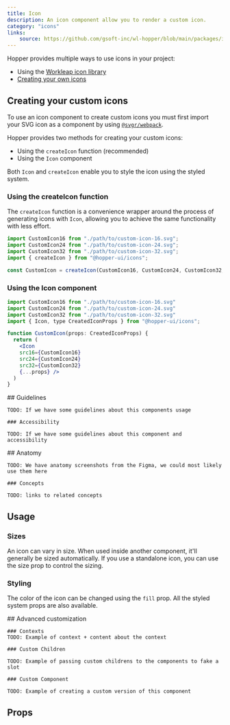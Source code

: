 ```yaml
---
title: Icon
description: An icon component allow you to render a custom icon.
category: "icons"
links:
    source: https://github.com/gsoft-inc/wl-hopper/blob/main/packages/icons/src/Icon.tsx
---
```


<Example src="icons/docs/preview" isOpen />

Hopper provides multiple ways to use icons in your project:

- Using the [Workleap icon library](/icons/overview/introduction)
- [Creating your own icons](#creating-your-custom-icons)

## Creating your custom icons

To use an icon component to create custom icons you must first import your SVG icon as a component by using [`@svgr/webpack`](https://react-svgr.com/docs/getting-started/).

Hopper provides two methods for creating your custom icons:

- Using the `createIcon` function (recommended)
- Using the `Icon` component

Both `Icon` and `createIcon` enable you to style the icon using the styled system.

### Using the createIcon function

The `createIcon` function is a convenience wrapper around the process of generating icons with `Icon`, allowing you to achieve the same functionality with less effort.

```jsx
import CustomIcon16 from "./path/to/custom-icon-16.svg";
import CustomIcon24 from "./path/to/custom-icon-24.svg";
import CustomIcon32 from "./path/to/custom-icon-32.svg";
import { createIcon } from "@hopper-ui/icons";

const CustomIcon = createIcon(CustomIcon16, CustomIcon24, CustomIcon32, "CustomIcon")
```

### Using the Icon component

```jsx
import CustomIcon16 from "./path/to/custom-icon-16.svg"
import CustomIcon24 from "./path/to/custom-icon-24.svg"
import CustomIcon32 from "./path/to/custom-icon-32.svg"
import { Icon, type CreatedIconProps } from "@hopper-ui/icons";

function CustomIcon(props: CreatedIconProps) {
  return (
    <Icon
    src16={CustomIcon16}
    src24={CustomIcon24}
    src32={CustomIcon32}
    {...props} />
  )
}
```

<FeatureFlag flag="next">
    ## Guidelines

    TODO: If we have some guidelines about this components usage

    ### Accessibility

    TODO: If we have some guidelines about this component and accessibility
</FeatureFlag>

<FeatureFlag flag="rc">
    ## Anatomy

    TODO: We have anatomy screenshots from the Figma, we could most likely use them here

    ### Concepts

    TODO: links to related concepts
</FeatureFlag>

## Usage

### Sizes

An icon can vary in size. When used inside another component, it'll generally be sized automatically. If you use a standalone icon, you can use the size prop to control the sizing.

<Example src="icons/docs/sizes" />

### Styling

The color of the icon can be changed using the `fill` prop. All the styled system props are also available.

<Example src="icons/docs/styling" />

<FeatureFlag flag="next">
    ## Advanced customization

    ### Contexts
    TODO: Example of context + content about the context

    ### Custom Children

    TODO: Example of passing custom childrens to the components to fake a slot

    ### Custom Component

    TODO: Example of creating a custom version of this component
</FeatureFlag>

## Props

<PropTable component="Icon" />
